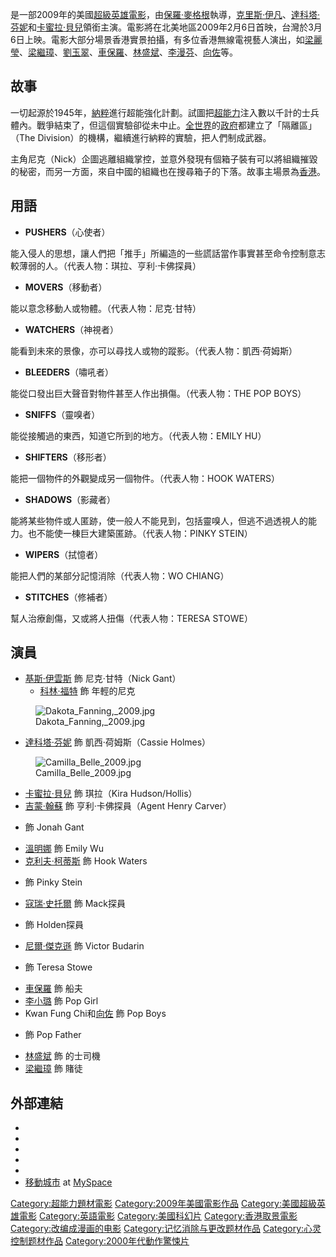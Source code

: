 {{noteTA
|T= zh-hans:移動城市;zh-cn:异能 (电影);zh-hk:超能風暴;zh-tw:移動城市;
|1=zh-hans:移動城市;zh-cn:异能;zh-hk:超能風暴;zh-tw:移動城市;
|G1=Show
|G2=Movie
}}
{{Infobox Film
| name           = 移動城市
| original_name  = ''Push''
| image          = Pushposter.jpg
| caption        = 移動城市電影海報
| director       = [[保羅·麥格根|保羅·麥格根]]
| producer       = {{Plainlist|
* {{link-en|布魯斯·戴維|Bruce Davey}}
* {{link-en|威廉·文斯|William Vince}}
* Glenn Williamson
}}
| writer         = David Bourla
| starring       = [[克里斯·伊凡|克里斯·伊凡]]<br />[[達科塔·芬妮|達科塔·芬妮]]<br />[[卡蜜拉·貝兒|卡蜜拉·貝兒]]<br />[[克利夫·柯蒂斯|克利夫·柯蒂斯]]<br />[[吉蒙·翰蘇|吉蒙·翰蘇]]
| music          = {{link-en|尼爾·達維奇|Neil Davidge}}
| cinematography = Peter Sova
| editing        = Nicolas Trembasiewicz
| studio         = {{link-en|Icon Productions|Icon Productions}}
| distributor    = [[頂峰娛樂|頂峰娛樂]]
| released       = {{flagicon|USA}} 2009年2月6日<br /> {{flagicon|ROC}} 2009年3月6日
| runtime        = 111分鐘
| country        = {{美國電影產地}}
| language       = [[英語|英語]]
| budget         = $38,000,000
| gross          = $48,900,000
| website        = http://www.push-themovie.com/
| amg_id         = 1:413360
| imdb_id        = 0465580
| cn_name = 异能
| hk_name = 超能風暴
| tw_name = 移動城市
}}

{{作品名稱|name=''Push''|hk=超能風暴|tw=移動城市|cn=异能}}是一部2009年的美國[[超級英雄電影|超級英雄電影]]，由[[保羅·麥格根|保羅·麥格根]]執導，[[克里斯·伊凡|克里斯·伊凡]]、[[達科塔·芬妮|達科塔·芬妮]]和[[卡蜜拉·貝兒|卡蜜拉·貝兒]]領銜主演。電影將在北美地區2009年2月6日首映，台灣於3月6日上映。電影大部分場景香港實景拍攝，有多位香港無線電視藝人演出，如[[梁麗瑩|梁麗瑩]]、[[梁繼璋|梁繼璋]]、[[劉玉翠|劉玉翠]]、[[車保羅|車保羅]]、[[林盛斌|林盛斌]]、[[李漫芬|李漫芬]]、[[向佐|向佐]]等。

== 故事 ==
一切起源於1945年，[[納粹|納粹]]進行超能強化計劃。試圖把[[超能力|超能力]]注入數以千計的士兵體內。戰爭結束了，但這個實驗卻從未中止。[[全世界|全世界]]的[[政府|政府]]都建立了「隔離區」（The Division）的機構，繼續進行納粹的實驗，把人們制成武器。

主角尼克（Nick）企圖逃離組織掌控，並意外發現有個箱子裝有可以將組織摧毀的秘密，而另一方面，來自中國的組織也在搜尋箱子的下落。故事主場景為[[香港|香港]]。

== 用語 ==
* '''PUSHERS'''（心使者）
能入侵人的思想，讓人們把「推手」所編造的一些謊話當作事實甚至命令控制意志較薄弱的人。（代表人物：琪拉、亨利·卡佛探員）
* '''MOVERS'''（移動者）
能以意念移動人或物體。（代表人物：尼克·甘特）
* '''WATCHERS'''（神視者）
能看到未來的景像，亦可以尋找人或物的蹤影。（代表人物：凱西·荷姆斯）
* '''BLEEDERS'''（嘯吼者）
能從口發出巨大聲音對物件甚至人作出損傷。（代表人物：THE POP BOYS）
* '''SNIFFS'''（靈嗅者）
能從接觸過的東西，知道它所到的地方。（代表人物：EMILY HU）
* '''SHIFTERS'''（移形者）
能把一個物件的外觀變成另一個物件。（代表人物：HOOK WATERS）
* '''SHADOWS'''（影藏者）
能將某些物件或人匿跡，使一般人不能見到，包括靈嗅人，但逃不過透視人的能力。也不能使一棟巨大建築匿跡。（代表人物：PINKY STEIN）
* '''WIPERS'''（拭憶者）
能把人們的某部分記憶消除（代表人物：WO CHIANG）
* '''STITCHES'''（修補者）
幫人治療創傷，又或將人扭傷（代表人物：TERESA STOWE）

== 演員 ==
* [[基斯·伊雲斯|基斯·伊雲斯]] 飾 尼克·甘特（Nick Gant）
** [[科林·福特|科林·福特]] 飾 年輕的尼克
[[File:Dakota_Fanning,_2009.jpg|thumb]]
* [[達科塔·芬妮|達科塔·芬妮]] 飾 凱西·荷姆斯（Cassie Holmes）
[[File:Camilla_Belle_2009.jpg|thumb]]
* [[卡蜜拉·貝兒|卡蜜拉·貝兒]] 飾 琪拉（Kira Hudson/Hollis）
* [[吉蒙·翰蘇|吉蒙·翰蘇]] 飾 亨利·卡佛探員（Agent Henry Carver）
* {{link-en|喬爾·葛瑞奇|Joel Gretsch}} 飾 Jonah Gant
* [[溫明娜|溫明娜]] 飾 Emily Wu
* [[克利夫·柯蒂斯|克利夫·柯蒂斯]] 飾 Hook Waters
* {{link-en|奈特·慕尼|Nate Mooney}} 飾 Pinky Stein
* [[寇瑞·史托爾|寇瑞·史托爾]] 飾 Mack探員
* {{link-en|史考特·麥可·坎貝爾|Scott Michael Campbell}} 飾 Holden探員
* [[尼爾·傑克遜|尼爾·傑克遜]] 飾 Victor Budarin
* {{link-en|梅姬·席夫|Maggie Siff}} 飾 Teresa Stowe
* [[車保羅|車保羅]] 飾 船夫
* [[李小璐|李小璐]] 飾 Pop Girl
* Kwan Fung Chi和[[向佐|向佐]] 飾 Pop Boys
* {{link-en|山内春彦|Haruhiko Yamanouchi}} 飾 Pop Father
* [[林盛斌|林盛斌]] 飾 的士司機
* [[梁繼璋|梁繼璋]] 飾 賭徒

== 外部連結 ==
* {{en}}{{official|http://www.push-themovie.com/}}
* {{imdb title|0465580|移動城市}}
* {{Amg movie|413360|移動城市}}
* {{metacritic film|push|移動城市}}
* {{rotten-tomatoes|10010066-push|移動城市}}
* [http://www.myspace.com/push 移動城市] {{Wayback|url=http://www.myspace.com/push |date=20090210182053 }} at [[MySpace|MySpace]]

{{DEFAULTSORT:Push}}
[[Category:超能力題材電影|Category:超能力題材電影]]
[[Category:2009年美國電影作品|Category:2009年美國電影作品]]
[[Category:美國超級英雄電影|Category:美國超級英雄電影]]
[[Category:英語電影|Category:英語電影]]
[[Category:美國科幻片|Category:美國科幻片]]
[[Category:香港取景電影|Category:香港取景電影]]
[[Category:改编成漫画的电影|Category:改编成漫画的电影]]
[[Category:记忆消除与更改题材作品|Category:记忆消除与更改题材作品]]
[[Category:心灵控制题材作品|Category:心灵控制题材作品]]
[[Category:2000年代動作驚悚片|Category:2000年代動作驚悚片]]